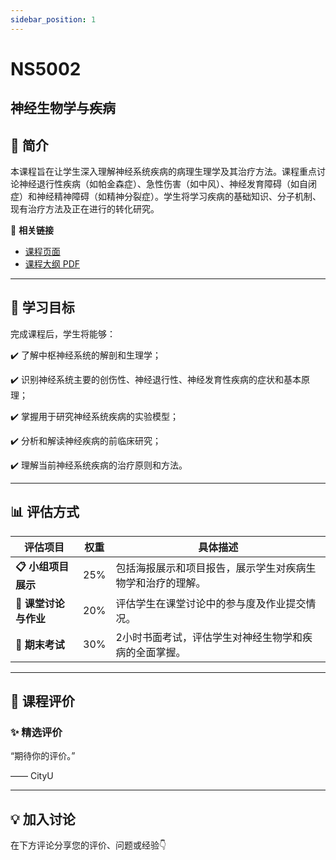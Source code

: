 ```yaml
---
sidebar_position: 1
---
```


# NS5002
## 神经生物学与疾病

## **📘 简介**
本课程旨在让学生深入理解神经系统疾病的病理生理学及其治疗方法。课程重点讨论神经退行性疾病（如帕金森症）、急性伤害（如中风）、神经发育障碍（如自闭症）和神经精神障碍（如精神分裂症）。学生将学习疾病的基础知识、分子机制、现有治疗方法及正在进行的转化研究。

🔗 **相关链接**
- [课程页面](https://www.cityu.edu.hk/catalogue/pg/202526/course/NS5002.htm)
- [课程大纲 PDF](https://www.cityu.edu.hk/catalogue/pg/202526/course/NS5002.pdf)

---

## **🎯 学习目标**

完成课程后，学生将能够：


✔️ 了解中枢神经系统的解剖和生理学；

✔️ 识别神经系统主要的创伤性、神经退行性、神经发育性疾病的症状和基本原理；

✔️ 掌握用于研究神经系统疾病的实验模型；

✔️ 分析和解读神经疾病的前临床研究；

✔️ 理解当前神经系统疾病的治疗原则和方法。

---

## **📊 评估方式**

| **评估项目**          | **权重** | **具体描述**                                                                                     |
|----------------------|---------|-----------------------------------------------------------------------------------------------|
| **📋 小组项目展示**    | 25%     | 包括海报展示和项目报告，展示学生对疾病生物学和治疗的理解。                                      |
| **📝 课堂讨论与作业**  | 20%     | 评估学生在课堂讨论中的参与度及作业提交情况。                                                    |
| **📄 期末考试**        | 30%     | 2小时书面考试，评估学生对神经生物学和疾病的全面掌握。                                            |

---

## **💬 课程评价**

### ✨ **精选评价**
<div className={commentStyles.commentBox}>
    <p className={commentStyles.commentText}>
        “期待你的评价。”
    </p>
    <p className={commentStyles.commentAuthor}>—— CityU</p>
</div>

---

## **💡 加入讨论**

在下方评论分享您的评价、问题或经验👇
<Utterances />